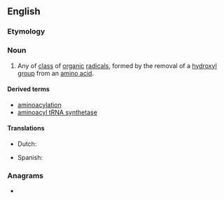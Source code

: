 ==English==

===Etymology===
{{compound|en|amino|acyl}}

===Noun===
{{en-noun}}

# {{lb|en|organic chemistry}} Any of [[class]] of [[organic]] [[radical]]s, formed by the removal of a [[hydroxyl]] [[group]] from an [[amino acid]].

====Derived terms====
* [[aminoacylation]]
* [[aminoacyl tRNA synthetase]]

====Translations====
{{trans-top|class of organic radicals}}
* Dutch: {{t|nl|aminoacyl}}
{{trans-mid}}
* Spanish: {{t|es|aminoacil|f}}
{{trans-bottom}}

===Anagrams===
* {{anagrams|en|acylamino}}